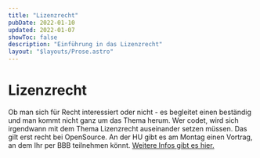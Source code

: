 ```yaml
---
title: "Lizenzrecht"
pubDate: 2022-01-10
updated: 2022-01-07
showToc: false
description: "Einführung in das Lizenzrecht"
layout: "$layouts/Prose.astro"
---
```




# Lizenzrecht

Ob man sich für Recht interessiert oder nicht - es begleitet einen beständig und man kommt nicht ganz um das Thema
herum. Wer codet, wird sich irgendwann mit dem Thema Lizenzrecht auseinander setzen müssen. Das gilt erst recht bei
OpenSource. An der HU gibt es am Montag einen Vortrag, an dem Ihr per BBB teilnehmen könnt.
[Weitere Infos gibt es hier.](https://www.projekte.hu-berlin.de/de/gnuHU/projekte/floss-werkstatt/veranstaltungen/wise-21-22/introduction-to-software-law-and-floss-licences-10-01-22)
